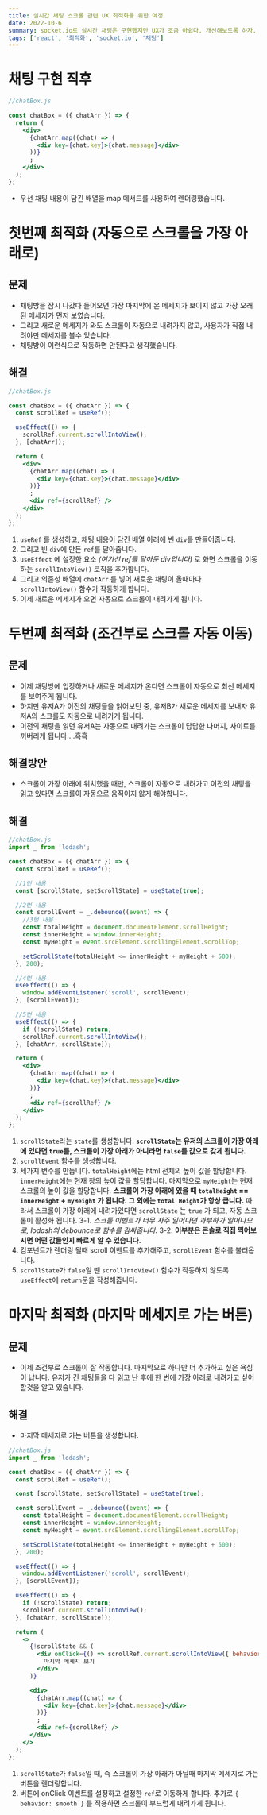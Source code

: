 ```yaml
---
title: 실시간 채팅 스크롤 관련 UX 최적화를 위한 여정
date: 2022-10-6
summary: socket.io로 실시간 채팅은 구현했지만 UX가 조금 아쉽다. 개선해보도록 하자.
tags: ['react', '최적화', 'socket.io', '채팅']
---
```


# 채팅 구현 직후

```jsx
//chatBox.js

const chatBox = ({ chatArr }) => {
  return (
    <div>
      {chatArr.map((chat) => (
        <div key={chat.key}>{chat.message}</div>
      ))}
      ;
    </div>
  );
};
```

- 우선 채팅 내용이 담긴 배열을 map 메서드를 사용하여 렌더링했습니다.

# 첫번째 최적화 (자동으로 스크롤을 가장 아래로)

## 문제

- 채팅방을 잠시 나갔다 들어오면 가장 마지막에 온 메세지가 보이지 않고 가장 오래된 메세지가 먼저 보였습니다.
- 그리고 새로운 메세지가 와도 스크롤이 자동으로 내려가지 않고, 사용자가 직접 내려야만 메세지를 볼수 있습니다.
- 채팅방이 이런식으로 작동하면 안된다고 생각했습니다.

## 해결

```jsx
//chatBox.js

const chatBox = ({ chatArr }) => {
  const scrollRef = useRef();

  useEffect(() => {
    scrollRef.current.scrollIntoView();
  }, [chatArr]);

  return (
    <div>
      {chatArr.map((chat) => (
        <div key={chat.key}>{chat.message}</div>
      ))}
      ;
      <div ref={scrollRef} />
    </div>
  );
};
```

1. `useRef` 를 생성하고, 채팅 내용이 담긴 배열 아래에 빈 `div`를 만들어줍니다.
2. 그리고 빈 `div`에 만든 `ref`를 달아줍니다.
3. `useEffect` 에 설정한 요소 _(여기선 ref를 달아둔 div입니다)_ 로 화면 스크롤을 이동하는 `scrollIntoView()` 로직을 추가합니다.
4. 그리고 의존성 배열에 `chatArr` 를 넣어 새로운 채팅이 올때마다 `scrollIntoView()` 함수가 작동하게 합니다.
5. 이제 새로운 메세지가 오면 자동으로 스크롤이 내려가게 됩니다.

# 두번째 최적화 (조건부로 스크롤 자동 이동)

## 문제

- 이제 채팅방에 입장하거나 새로운 메세지가 온다면 스크롤이 자동으로 최신 메세지를 보여주게 됩니다.
- 하지만 유저A가 이전의 채팅들을 읽어보던 중, 유저B가 새로운 메세지를 보내자 유저A의 스크롤도 자동으로 내려가게 됩니다.
- 이전의 채팅을 읽던 유저A는 자동으로 내려가는 스크롤이 답답한 나머지, 사이트를 꺼버리게 됩니다....흑흑

## 해결방안

- 스크롤이 가장 아래에 위치했을 때만, 스크롤이 자동으로 내려가고 이전의 채팅을 읽고 있다면 스크롤이 자동으로 움직이지 않게 해야합니다.

## 해결

```jsx
//chatBox.js
import _ from 'lodash';

const chatBox = ({ chatArr }) => {
  const scrollRef = useRef();

  //1번 내용
  const [scrollState, setScrollState] = useState(true);

  //2번 내용
  const scrollEvent = _.debounce((event) => {
    //3번 내용
    const totalHeight = document.documentElement.scrollHeight;
    const innerHeight = window.innerHeight;
    const myHeight = event.srcElement.scrollingElement.scrollTop;

    setScrollState(totalHeight <= innerHeight + myHeight + 500);
  }, 200);

  //4번 내용
  useEffect(() => {
    window.addEventListener('scroll', scrollEvent);
  }, [scrollEvent]);

  //5번 내용
  useEffect(() => {
    if (!scrollState) return;
    scrollRef.current.scrollIntoView();
  }, [chatArr, scrollState]);

  return (
    <div>
      {chatArr.map((chat) => (
        <div key={chat.key}>{chat.message}</div>
      ))}
      ;
      <div ref={scrollRef} />
    </div>
  );
};
```

1. `scrollState`라는 `state`를 생성합니다. **`scrollState`는 유저의 스크롤이 가장 아래에 있다면 `true`를, 스크롤이 가장 아래가 아니라면 `false`를 값으로 갖게 됩니다.**
2. `scrollEvent` 함수를 생성합니다.
3. 세가지 변수를 만듭니다. `totalHeight`에는 html 전체의 높이 값을 할당합니다. `innerHeight`에는 현재 창의 높이 값을 할당합니다. 마지막으로 `myHeight`는 현재 스크롤의 높이 값을 할당합니다. **스크롤이 가장 아래에 있을 때 `totalHeight` == `innerHeight` + `myHeight` 가 됩니다. 그 외에는 `total Height`가 항상 큽니다.** 따라서 스크롤이 가장 아래에 내려가있다면 `scrollState` 는 `true` 가 되고, 자동 스크롤이 활성화 됩니다.
   3-1. _스크롤 이벤트가 너무 자주 일어나면 과부하가 일어나므로, lodash의 debounce로 함수를 감싸줍니다._
   3-2. **이부분은 콘솔로 직접 찍어보시면 어떤 값들인지 빠르게 알 수 있습니다.**
4. 컴포넌트가 렌더링 될때 scroll 이벤트를 추가해주고, `scrollEvent` 함수를 불러옵니다.
5. `scrollState`가 `false`일 땐 `scrollIntoView()` 함수가 작동하지 않도록 `useEffect`에 `return`문을 작성해줍니다.

# 마지막 최적화 (마지막 메세지로 가는 버튼)

## 문제

- 이제 조건부로 스크롤이 잘 작동합니다. 마지막으로 하나만 더 추가하고 싶은 욕심이 납니다. 유저가 긴 채팅들을 다 읽고 난 후에 한 번에 가장 아래로 내려가고 싶어할것을 알고 있습니다.

## 해결

- 마지막 메세지로 가는 버튼을 생성합니다.

```jsx
//chatBox.js
import _ from 'lodash';

const chatBox = ({ chatArr }) => {
  const scrollRef = useRef();

  const [scrollState, setScrollState] = useState(true);

  const scrollEvent = _.debounce((event) => {
    const totalHeight = document.documentElement.scrollHeight;
    const innerHeight = window.innerHeight;
    const myHeight = event.srcElement.scrollingElement.scrollTop;

    setScrollState(totalHeight <= innerHeight + myHeight + 500);
  }, 200);

  useEffect(() => {
    window.addEventListener('scroll', scrollEvent);
  }, [scrollEvent]);

  useEffect(() => {
    if (!scrollState) return;
    scrollRef.current.scrollIntoView();
  }, [chatArr, scrollState]);

  return (
    <>
      {!scrollState && (
        <div onClick={() => scrollRef.current.scrollIntoView({ behavior: 'smooth' })}>
          마지막 메세지 보기
        </div>
      )}

      <div>
        {chatArr.map((chat) => (
          <div key={chat.key}>{chat.message}</div>
        ))}
        ;
        <div ref={scrollRef} />
      </div>
    </>
  );
};
```

1. `scrollState`가 `false`일 때, 즉 스크롤이 가장 아래가 아닐때 마지막 메세지로 가는 버튼을 렌더링합니다.
2. 버튼에 onClick 이벤트를 설정하고 설정한 `ref`로 이동하게 합니다. 추가로 `{ behavior: smooth }` 를 적용하면 스크롤이 부드럽게 내려가게 됩니다.
